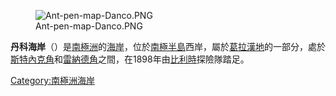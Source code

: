 {{unreferenced|time=2014/12/28}}
[[Image:Ant-pen-map-Danco.PNG|thumb]]

{{coord|64|42|S|62|0|W|scale:2000000_source:GNIS|display=title}}

'''丹科海岸'''（{{lang-en|Danco Coast}}）是[[南極洲|南極洲]]的[[海岸|海岸]]，位於[[南極半島|南極半島]]西岸，屬於[[葛拉漢地|葛拉漢地]]的一部分，處於[[斯特內克角|斯特內克角]]和[[雷納德角|雷納德角]]之間，在1898年由[[比利時|比利時]]探險隊踏足。

{{DEFAULTSORT:Danco Coast}}
[[Category:南極洲海岸|Category:南極洲海岸]]


{{DancoCoast-geo-stub}}
